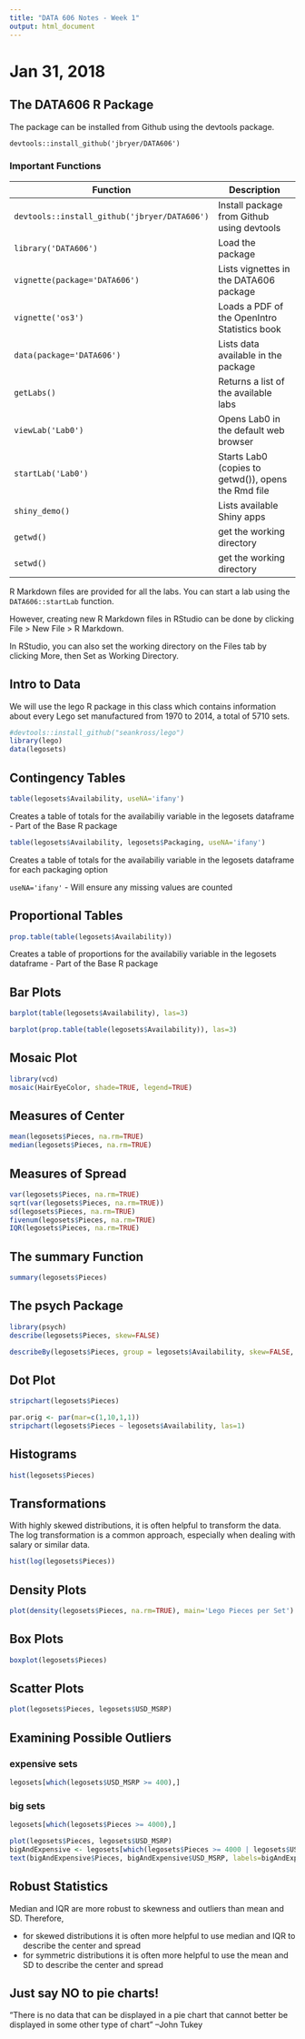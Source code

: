 ```yaml
---
title: "DATA 606 Notes - Week 1"
output: html_document
---
```


# Jan 31, 2018

## The DATA606 R Package

The package can be installed from Github using the devtools package.

`devtools::install_github('jbryer/DATA606')`

### Important Functions

Function | Description
----- | -----
`devtools::install_github('jbryer/DATA606')` | Install package from Github using devtools
`library('DATA606')` | Load the package
`vignette(package='DATA606')` | Lists vignettes in the DATA606 package
`vignette('os3')` | Loads a PDF of the OpenIntro Statistics book
`data(package='DATA606')` | Lists data available in the package
`getLabs()` | Returns a list of the available labs
`viewLab('Lab0')` | Opens Lab0 in the default web browser
`startLab('Lab0')` | Starts Lab0 (copies to getwd()), opens the Rmd file
`shiny_demo()` | Lists available Shiny apps
`getwd()` | get the working directory
`setwd()` | get the working directory

R Markdown files are provided for all the labs. You can start a lab using the `DATA606::startLab` function.

However, creating new R Markdown files in RStudio can be done by clicking File > New File > R Markdown.

In RStudio, you can also set the working directory on the Files tab by clicking More, then Set as Working Directory.

## Intro to Data

We will use the lego R package in this class which contains information about every Lego set manufactured from 1970 to 2014, a total of 5710 sets.

```r
#devtools::install_github("seankross/lego")
library(lego)
data(legosets)
```

## Contingency Tables

```r
table(legosets$Availability, useNA='ifany')
```

Creates a table of totals for the availabiliy variable in the legosets dataframe - Part of the Base R package

```r
table(legosets$Availability, legosets$Packaging, useNA='ifany')
```

Creates a table of totals for the availabiliy variable in the legosets dataframe for each packaging option

`useNA='ifany'` - Will ensure any missing values are counted

## Proportional Tables

```r
prop.table(table(legosets$Availability))
``` 

Creates a table of proportions for the availabiliy variable in the legosets dataframe - Part of the Base R package

## Bar Plots

```r
barplot(table(legosets$Availability), las=3)
```
```r
barplot(prop.table(table(legosets$Availability)), las=3)
```

## Mosaic Plot

```r
library(vcd)
mosaic(HairEyeColor, shade=TRUE, legend=TRUE)
```

## Measures of Center

```R
mean(legosets$Pieces, na.rm=TRUE)
median(legosets$Pieces, na.rm=TRUE)
```

## Measures of Spread

```R
var(legosets$Pieces, na.rm=TRUE)
sqrt(var(legosets$Pieces, na.rm=TRUE))
sd(legosets$Pieces, na.rm=TRUE)
fivenum(legosets$Pieces, na.rm=TRUE)
IQR(legosets$Pieces, na.rm=TRUE)
```

## The summary Function

```R
summary(legosets$Pieces)
```

## The psych Package

```R
library(psych)
describe(legosets$Pieces, skew=FALSE)
```

```R
describeBy(legosets$Pieces, group = legosets$Availability, skew=FALSE, mat=TRUE)
```

## Dot Plot

```R
stripchart(legosets$Pieces)
```

```R
par.orig <- par(mar=c(1,10,1,1))
stripchart(legosets$Pieces ~ legosets$Availability, las=1)
```

## Histograms

```R
hist(legosets$Pieces)
```

## Transformations
With highly skewed distributions, it is often helpful to transform the data. The log transformation is a common approach, especially when dealing with salary or similar data.

```R
hist(log(legosets$Pieces))
```

## Density Plots

```R
plot(density(legosets$Pieces, na.rm=TRUE), main='Lego Pieces per Set')
```

## Box Plots

```R
boxplot(legosets$Pieces)
```

## Scatter Plots

```R
plot(legosets$Pieces, legosets$USD_MSRP)
```

## Examining Possible Outliers 
### expensive sets

```R
legosets[which(legosets$USD_MSRP >= 400),]
```

### big sets

```R
legosets[which(legosets$Pieces >= 4000),]
```

```R
plot(legosets$Pieces, legosets$USD_MSRP)
bigAndExpensive <- legosets[which(legosets$Pieces >= 4000 | legosets$USD_MSRP >= 400),]
text(bigAndExpensive$Pieces, bigAndExpensive$USD_MSRP, labels=bigAndExpensive$Name)
```

## Robust Statistics

Median and IQR are more robust to skewness and outliers than mean and SD. Therefore,

- for skewed distributions it is often more helpful to use median and IQR to describe the center and spread
- for symmetric distributions it is often more helpful to use the mean and SD to describe the center and spread

## Just say NO to pie charts!

"There is no data that can be displayed in a pie chart that cannot better be displayed in some other type of chart"
 --John Tukey